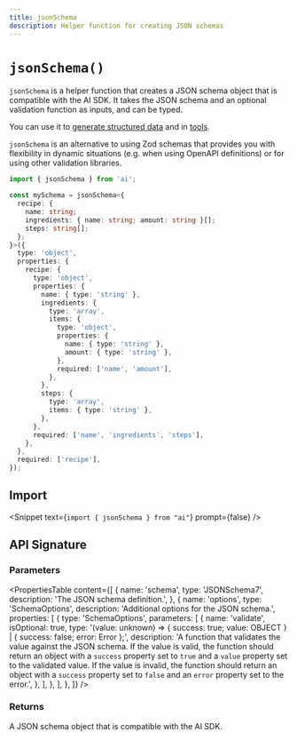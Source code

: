 ```yaml
---
title: jsonSchema
description: Helper function for creating JSON schemas
---
```


# `jsonSchema()`

`jsonSchema` is a helper function that creates a JSON schema object that is compatible with the AI SDK.
It takes the JSON schema and an optional validation function as inputs, and can be typed.

You can use it to [generate structured data](/docs/ai-sdk-core/generating-structured-data) and in [tools](/docs/ai-sdk-core/tools-and-tool-calling).

`jsonSchema` is an alternative to using Zod schemas that provides you with flexibility in dynamic situations
(e.g. when using OpenAPI definitions) or for using other validation libraries.

```ts
import { jsonSchema } from 'ai';

const mySchema = jsonSchema<{
  recipe: {
    name: string;
    ingredients: { name: string; amount: string }[];
    steps: string[];
  };
}>({
  type: 'object',
  properties: {
    recipe: {
      type: 'object',
      properties: {
        name: { type: 'string' },
        ingredients: {
          type: 'array',
          items: {
            type: 'object',
            properties: {
              name: { type: 'string' },
              amount: { type: 'string' },
            },
            required: ['name', 'amount'],
          },
        },
        steps: {
          type: 'array',
          items: { type: 'string' },
        },
      },
      required: ['name', 'ingredients', 'steps'],
    },
  },
  required: ['recipe'],
});
```

## Import

<Snippet text={`import { jsonSchema } from "ai"`} prompt={false} />

## API Signature

### Parameters

<PropertiesTable
  content={[
    {
      name: 'schema',
      type: 'JSONSchema7',
      description: 'The JSON schema definition.',
    },
    {
      name: 'options',
      type: 'SchemaOptions',
      description: 'Additional options for the JSON schema.',
      properties: [
        {
          type: 'SchemaOptions',
          parameters: [
            {
              name: 'validate',
              isOptional: true,
              type: '(value: unknown) => { success: true; value: OBJECT } | { success: false; error: Error };',
              description:
                'A function that validates the value against the JSON schema. If the value is valid, the function should return an object with a `success` property set to `true` and a `value` property set to the validated value. If the value is invalid, the function should return an object with a `success` property set to `false` and an `error` property set to the error.',
            },
          ],
        },
      ],
    },
  ]}
/>

### Returns

A JSON schema object that is compatible with the AI SDK.

